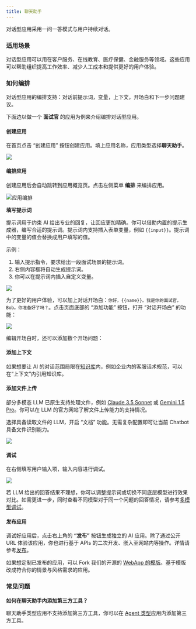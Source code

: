 ```yaml
---
title: 聊天助手
---
```



对话型应用采用一问一答模式与用户持续对话。

### 适用场景

对话型应用可以用在客户服务、在线教育、医疗保健、金融服务等领域。这些应用可以帮助组织提高工作效率、减少人工成本和提供更好的用户体验。

### 如何编排

对话型应用的编排支持：对话前提示词，变量，上下文，开场白和下一步问题建议。

下面边以做一个 **面试官** 的应用为例来介绍编排对话型应用。

#### 创建应用

在首页点击 “创建应用” 按钮创建应用。填上应用名称，应用类型选择**聊天助手**。

![](https://assets-docs.dify.ai/2024/12/572b246b74431dd550c5b61d9215dbaa.png)

#### 编排应用

创建应用后会自动跳转到应用概览页。点击左侧菜单 **编排** 来编排应用。

![应用编排](https://assets-docs.dify.ai/dify-enterprise-mintlify/zh_CN/guides/application-orchestrate/f19f991c1295c2ed3230ef27fc47818e.png)

**填写提示词**

提示词用于约束 AI 给出专业的回复，让回应更加精确。你可以借助内置的提示生成器，编写合适的提示词。提示词内支持插入表单变量，例如 `{{input}}`。提示词中的变量的值会替换成用户填写的值。

示例：

1. 输入提示指令，要求给出一段面试场景的提示词。
2. 右侧内容框将自动生成提示词。
3. 你可以在提示词内插入自定义变量。

![](https://assets-docs.dify.ai/dify-enterprise-mintlify/zh_CN/guides/application-orchestrate/9dbd67eacb701500c64e61978d35b812.png)

为了更好的用户体验，可以加上对话开场白：`你好，{{name}}。我是你的面试官，Bob。你准备好了吗？`。点击页面底部的 “添加功能” 按钮，打开 “对话开场白” 的功能：

![](https://assets-docs.dify.ai/dify-enterprise-mintlify/zh_CN/guides/application-orchestrate/9c81c98c4b58f894ed92e06a4b9bcf87.png)

编辑开场白时，还可以添加数个开场问题：

#### 添加上下文

如果想要让 AI 的对话范围局限在[知识库](../knowledge-base/)内，例如企业内的客服话术规范，可以在“上下文”内引用知识库。

#### 添加文件上传

部分多模态 LLM 已原生支持处理文件，例如 [Claude 3.5 Sonnet](https://docs.anthropic.com/en/docs/build-with-claude/pdf-support) 或 [Gemini 1.5 Pro](https://ai.google.dev/api/files)。你可以在 LLM 的官方网站了解文件上传能力的支持情况。

选择具备读取文件的 LLM，开启 “文档” 功能。无需复杂配置即可让当前 Chatbot 具备文件识别能力。

![](https://assets-docs.dify.ai/2024/11/823399d85e8ced5068dc9da4f693170e.png)

#### 调试

在右侧填写用户输入项，输入内容进行调试。

![](https://assets-docs.dify.ai/dify-enterprise-mintlify/zh_CN/guides/application-orchestrate/21640904df527d7487b4ac646738971b.png)

若 LLM 给出的回答结果不理想，你可以调整提示词或切换不同底层模型进行效果对比。如需更进一步，同时查看不同模型对于同一个问题的回答情况，请参考[多模型调试](./multiple-llms-debugging)。

#### 发布应用

调试好应用后，点击右上角的 **“发布”** 按钮生成独立的 AI 应用。除了通过公开 URL 体验该应用，你也进行基于 APIs 的二次开发、嵌入至网站内等操作。详情请参考[发布](/zh-hans/guides/application-publishing)。

如果想定制已发布的应用，可以 Fork 我们的开源的 [WebApp 的模版](https://github.com/langgenius/webapp-conversation)。基于模版改成符合你的情景与风格需求的应用。

### 常见问题

**如何在聊天助手内添加第三方工具？**

聊天助手类型应用不支持添加第三方工具，你可以在 [Agent 类型](/zh-hans/guides/application-orchestrate/agent)应用内添加第三方工具。
